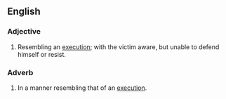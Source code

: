==English==

===Adjective===
{{en-adj|head=[[execution]] [[style]]|-}}

# {{idiomatic|of a murder}} Resembling an [[execution]]; with the victim aware, but unable to defend himself or resist.

===Adverb===
{{en-adv|head=[[execution]] [[style]]|-}}

# {{idiomatic|of murdering}} In a manner resembling that of an [[execution]].